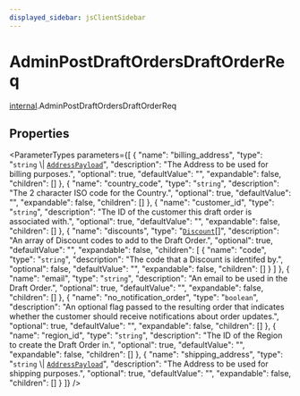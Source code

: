 ```yaml
---
displayed_sidebar: jsClientSidebar
---
```



# AdminPostDraftOrdersDraftOrderReq

[internal](../../modules/internal.mdx).AdminPostDraftOrdersDraftOrderReq

## Properties

<ParameterTypes parameters={[
  {
    "name": "billing_address",
    "type": "`string` \\| [`AddressPayload`](internal.AddressPayload.mdx)",
    "description": "The Address to be used for billing purposes.",
    "optional": true,
    "defaultValue": "",
    "expandable": false,
    "children": []
  },
  {
    "name": "country_code",
    "type": "`string`",
    "description": "The 2 character ISO code for the Country.",
    "optional": true,
    "defaultValue": "",
    "expandable": false,
    "children": []
  },
  {
    "name": "customer_id",
    "type": "`string`",
    "description": "The ID of the customer this draft order is associated with.",
    "optional": true,
    "defaultValue": "",
    "expandable": false,
    "children": []
  },
  {
    "name": "discounts",
    "type": "[`Discount`](internal.Discount-3.mdx)[]",
    "description": "An array of Discount codes to add to the Draft Order.",
    "optional": true,
    "defaultValue": "",
    "expandable": false,
    "children": [
      {
        "name": "code",
        "type": "`string`",
        "description": "The code that a Discount is identifed by.",
        "optional": false,
        "defaultValue": "",
        "expandable": false,
        "children": []
      }
    ]
  },
  {
    "name": "email",
    "type": "`string`",
    "description": "An email to be used in the Draft Order.",
    "optional": true,
    "defaultValue": "",
    "expandable": false,
    "children": []
  },
  {
    "name": "no_notification_order",
    "type": "`boolean`",
    "description": "An optional flag passed to the resulting order that indicates whether the customer should receive notifications about order updates.",
    "optional": true,
    "defaultValue": "",
    "expandable": false,
    "children": []
  },
  {
    "name": "region_id",
    "type": "`string`",
    "description": "The ID of the Region to create the Draft Order in.",
    "optional": true,
    "defaultValue": "",
    "expandable": false,
    "children": []
  },
  {
    "name": "shipping_address",
    "type": "`string` \\| [`AddressPayload`](internal.AddressPayload.mdx)",
    "description": "The Address to be used for shipping purposes.",
    "optional": true,
    "defaultValue": "",
    "expandable": false,
    "children": []
  }
]} />
